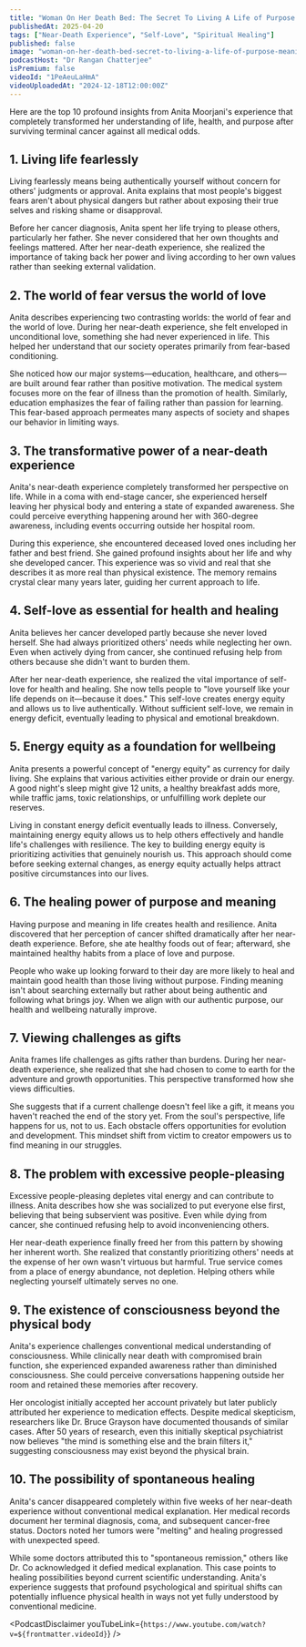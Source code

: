 ```yaml
---
title: "Woman On Her Death Bed: The Secret To Living A Life of Purpose & Meaning | Anita Moorjani"
publishedAt: 2025-04-20
tags: ["Near-Death Experience", "Self-Love", "Spiritual Healing"]
published: false
image: "woman-on-her-death-bed-secret-to-living-a-life-of-purpose-meaning-anita-moorjani.jpg"
podcastHost: "Dr Rangan Chatterjee"
isPremium: false
videoId: "1PeAeuLaHmA"
videoUploadedAt: "2024-12-18T12:00:00Z"
---
```



<PodcastSummaryPageLayout frontmatter={frontmatter}>
Here are the top 10 profound insights from Anita Moorjani's experience that completely transformed her understanding of life, health, and purpose after surviving terminal cancer against all medical odds.

## 1. Living life fearlessly

Living fearlessly means being authentically yourself without concern for others' judgments or approval. Anita explains that most people's biggest fears aren't about physical dangers but rather about exposing their true selves and risking shame or disapproval.

Before her cancer diagnosis, Anita spent her life trying to please others, particularly her father. She never considered that her own thoughts and feelings mattered. After her near-death experience, she realized the importance of taking back her power and living according to her own values rather than seeking external validation.

## 2. The world of fear versus the world of love

Anita describes experiencing two contrasting worlds: the world of fear and the world of love. During her near-death experience, she felt enveloped in unconditional love, something she had never experienced in life. This helped her understand that our society operates primarily from fear-based conditioning.

She noticed how our major systems—education, healthcare, and others—are built around fear rather than positive motivation. The medical system focuses more on the fear of illness than the promotion of health. Similarly, education emphasizes the fear of failing rather than passion for learning. This fear-based approach permeates many aspects of society and shapes our behavior in limiting ways.

## 3. The transformative power of a near-death experience

Anita's near-death experience completely transformed her perspective on life. While in a coma with end-stage cancer, she experienced herself leaving her physical body and entering a state of expanded awareness. She could perceive everything happening around her with 360-degree awareness, including events occurring outside her hospital room.

During this experience, she encountered deceased loved ones including her father and best friend. She gained profound insights about her life and why she developed cancer. This experience was so vivid and real that she describes it as more real than physical existence. The memory remains crystal clear many years later, guiding her current approach to life.

## 4. Self-love as essential for health and healing

Anita believes her cancer developed partly because she never loved herself. She had always prioritized others' needs while neglecting her own. Even when actively dying from cancer, she continued refusing help from others because she didn't want to burden them.

After her near-death experience, she realized the vital importance of self-love for health and healing. She now tells people to "love yourself like your life depends on it—because it does." This self-love creates energy equity and allows us to live authentically. Without sufficient self-love, we remain in energy deficit, eventually leading to physical and emotional breakdown.

## 5. Energy equity as a foundation for wellbeing

Anita presents a powerful concept of "energy equity" as currency for daily living. She explains that various activities either provide or drain our energy. A good night's sleep might give 12 units, a healthy breakfast adds more, while traffic jams, toxic relationships, or unfulfilling work deplete our reserves.

Living in constant energy deficit eventually leads to illness. Conversely, maintaining energy equity allows us to help others effectively and handle life's challenges with resilience. The key to building energy equity is prioritizing activities that genuinely nourish us. This approach should come before seeking external changes, as energy equity actually helps attract positive circumstances into our lives.

## 6. The healing power of purpose and meaning

Having purpose and meaning in life creates health and resilience. Anita discovered that her perception of cancer shifted dramatically after her near-death experience. Before, she ate healthy foods out of fear; afterward, she maintained healthy habits from a place of love and purpose.

People who wake up looking forward to their day are more likely to heal and maintain good health than those living without purpose. Finding meaning isn't about searching externally but rather about being authentic and following what brings joy. When we align with our authentic purpose, our health and wellbeing naturally improve.

## 7. Viewing challenges as gifts

Anita frames life challenges as gifts rather than burdens. During her near-death experience, she realized that she had chosen to come to earth for the adventure and growth opportunities. This perspective transformed how she views difficulties.

She suggests that if a current challenge doesn't feel like a gift, it means you haven't reached the end of the story yet. From the soul's perspective, life happens for us, not to us. Each obstacle offers opportunities for evolution and development. This mindset shift from victim to creator empowers us to find meaning in our struggles.

## 8. The problem with excessive people-pleasing

Excessive people-pleasing depletes vital energy and can contribute to illness. Anita describes how she was socialized to put everyone else first, believing that being subservient was positive. Even while dying from cancer, she continued refusing help to avoid inconveniencing others.

Her near-death experience finally freed her from this pattern by showing her inherent worth. She realized that constantly prioritizing others' needs at the expense of her own wasn't virtuous but harmful. True service comes from a place of energy abundance, not depletion. Helping others while neglecting yourself ultimately serves no one.

## 9. The existence of consciousness beyond the physical body

Anita's experience challenges conventional medical understanding of consciousness. While clinically near death with compromised brain function, she experienced expanded awareness rather than diminished consciousness. She could perceive conversations happening outside her room and retained these memories after recovery.

Her oncologist initially accepted her account privately but later publicly attributed her experience to medication effects. Despite medical skepticism, researchers like Dr. Bruce Grayson have documented thousands of similar cases. After 50 years of research, even this initially skeptical psychiatrist now believes "the mind is something else and the brain filters it," suggesting consciousness may exist beyond the physical brain.

## 10. The possibility of spontaneous healing

Anita's cancer disappeared completely within five weeks of her near-death experience without conventional medical explanation. Her medical records document her terminal diagnosis, coma, and subsequent cancer-free status. Doctors noted her tumors were "melting" and healing progressed with unexpected speed.

While some doctors attributed this to "spontaneous remission," others like Dr. Co acknowledged it defied medical explanation. This case points to healing possibilities beyond current scientific understanding. Anita's experience suggests that profound psychological and spiritual shifts can potentially influence physical health in ways not yet fully understood by conventional medicine.

<PodcastDisclaimer
  youTubeLink={`https://www.youtube.com/watch?v=${frontmatter.videoId}`}
/>

</PodcastSummaryPageLayout>
